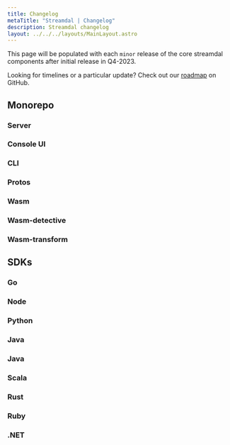 ```yaml
---
title: Changelog
metaTitle: "Streamdal | Changelog"
description: Streamdal changelog
layout: ../../../layouts/MainLayout.astro
---
```



<Changes />

This page will be populated with each `minor` release of the core streamdal 
components after initial release in Q4-2023. 

Looking for timelines or a particular update? Check out our 
[roadmap](https://github.com/orgs/streamdal/projects/1) on GitHub.

## Monorepo

### Server

### Console UI

### CLI

### Protos

### Wasm

### Wasm-detective

### Wasm-transform

## SDKs

### Go

### Node

### Python

### Java

### Java

### Scala

### Rust

### Ruby

### .NET



